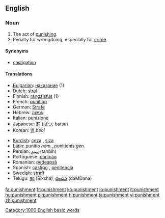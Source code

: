 ==English==

===Noun===
{{en-noun}}

# The act of [[punish|punishing]].
# Penalty for wrongdoing, especially for [[crime]].

====Synonyms====
*[[castigation]]

====Translations====
{{top}}
*[[w:Bulgarian language|Bulgarian]]: [[наказание]] {{n}} (1)
*Dutch: [[straf]] {{f}}
*Finnish: [[rangaistus]] (1)
*French: [[punition]] {{f}}
*German: [[Strafe]] {{f}}
*Hebrew: [[ענישה]] {{f}}
*Italian: [[punizione]] {{f}}
*Japanese: [[罰]] ([[ばつ]], batsu)
*Korean: [[벌]] ''beol''
{{mid}}
*[[Kurdish]]: [[ceza]] {{m}}, [[siza]] {{m}}
*Latin: [[punitio]] ''nom.'', [[punitionis]] ''gen.''
*Persian: [[تنبیه]] (tanbih)
*Portuguese: [[punição]]
*Romanian: [[pedeapsă]] {{f}}
*Spanish: [[castigo]] {{f}}, [[penitencia]]
*Swedish: [[straff]]
*Telugu: [[శిక్ష]] (Siksha), [[దండన]] (daMDana)
{{bottom}}

[[Category:1000 English basic words]]

[[fa:punishment]]
[[fr:punishment]]
[[ko:punishment]]
[[io:punishment]]
[[it:punishment]]
[[hu:punishment]]
[[pl:punishment]]
[[fi:punishment]]
[[ta:punishment]]
[[vi:punishment]]
[[zh:punishment]]